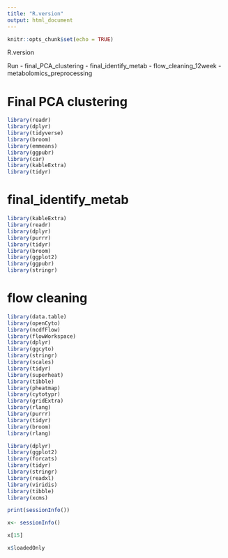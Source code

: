 ```yaml
---
title: "R.version"
output: html_document
---
```


```r
knitr::opts_chunk$set(echo = TRUE)
```

R.version

Run 
- final_PCA_clustering
- final_identify_metab
- flow_cleaning_12week
- metabolomics_preprocessing

# Final PCA clustering
```r
library(readr)
library(dplyr)
library(tidyverse)
library(broom)
library(emmeans)
library(ggpubr)
library(car)
library(kableExtra)
library(tidyr)
```

# final_identify_metab
```r
library(kableExtra)
library(readr)
library(dplyr)
library(purrr)
library(tidyr)
library(broom)
library(ggplot2)
library(ggpubr)
library(stringr)
```

# flow cleaning
```r
library(data.table)
library(openCyto)
library(ncdfFlow)
library(flowWorkspace)
library(dplyr)
library(ggcyto)
library(stringr) 
library(scales)
library(tidyr)
library(superheat)
library(tibble)
library(pheatmap)
library(cytotypr)
library(gridExtra)
library(rlang)
library(purrr)
library(tidyr)
library(broom)
library(rlang)
```

```r
library(dplyr)
library(ggplot2)
library(forcats)
library(tidyr)
library(stringr)
library(readxl)
library(viridis)
library(tibble)
library(xcms)
```


```r
print(sessionInfo())

x<- sessionInfo()

x[15]

x$loadedOnly
```

